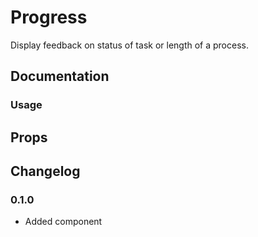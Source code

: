 # Progress

Display feedback on status of task or length of a process.

## Documentation

### Usage

<ax-demo name="progress/usage" />

## Props

<ax-props-table component="Progress" />

## Changelog

### 0.1.0

- Added component
